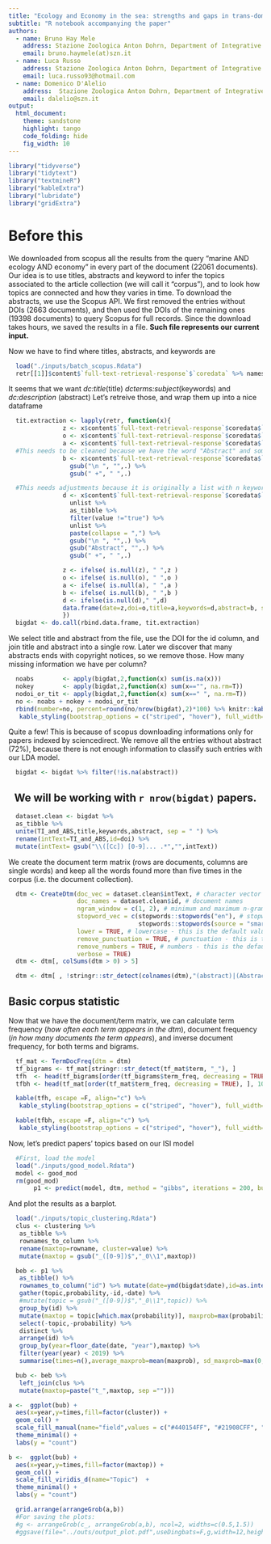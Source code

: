 ```yaml
---
title: "Ecology and Economy in the sea: strengths and gaps in trans-dominion communication"
subtitle: "R notebook accompanying the paper"
authors:
  - name: Bruno Hay Mele 
    address: Stazione Zoologica Anton Dohrn, Department of Integrative Marine Ecology, Naples (Italy)
    email: bruno.haymele(at)szn.it
  - name: Luca Russo
    address: Stazione Zoologica Anton Dohrn, Department of Integrative Marine Ecology, Naples (Italy)
    email: luca.russo93@hotmail.com
  - name: Domenico D'Alelio
    address:  Stazione Zoologica Anton Dohrn, Department of Integrative Marine Ecology, Naples (Italy)
    email: dalelio@szn.it
output:
  html_document:
    theme: sandstone
    highlight: tango
    code_folding: hide
    fig_width: 10
---
```


```r
library("tidyverse")
library("tidytext")
library("textmineR")
library("kableExtra")
library("lubridate")
library("gridExtra")
```
# Before this
We downloaded from scopus all the results from the query "marine AND ecology AND economy" in every part of the document (22061 documents). Our idea is to use titles, abstracts and keyword to infer the topics associated to the article collection (we will call it "corpus"), and to look how topics are connected and how they varies in time.
To download the abstracts, we use the Scopus API. We first removed the entries without DOIs (2663 documents), and then used the DOIs of the remaining ones (19398 documents) to query Scopus for full records. Since the download takes hours, we saved the results in a file. __Such file represents our current input.__

Now we have to find where titles, abstracts, and keywords are

```r
  load("./inputs/batch_scopus.Rdata")
  retr[[1]]$content$`full-text-retrieval-response`$`coredata` %>% names %>% sort
```

It seems that we want _dc:title_(title) _dcterms:subject_(keywords) and _dc:description_ (abstract)
Let's retreive those, and wrap them up into a nice dataframe
```r
  tit.extraction <- lapply(retr, function(x){
               z <- x$content$`full-text-retrieval-response`$coredata$`prism:coverDate`
               o <- x$content$`full-text-retrieval-response`$coredata$`dc:identifier`
               a <- x$content$`full-text-retrieval-response`$coredata$`dc:title`
  #This needs to be cleaned because we have the word "Abstract" and some "\r" appearing every time
               b <- x$content$`full-text-retrieval-response`$coredata$`dc:description` %>%
                 gsub("\n ", "",.) %>%
                 gsub(" +", " ",.)

  #This needs adjustments because it is originally a list with n keywords and n "Trues"
               d <- x$content$`full-text-retrieval-response`$coredata$`dcterms:subject` %>%
                 unlist %>%
                 as_tibble %>%
                 filter(value !="true") %>%
                 unlist %>%
                 paste(collapse = ",") %>%
                 gsub("\n ", "",.) %>%
                 gsub("Abstract", "",.) %>%
                 gsub(" +", " ",.)

               z <- ifelse( is.null(z), " ",z )
               o <- ifelse( is.null(o), " ",o )
               a <- ifelse( is.null(a), " ",a )
               b <- ifelse( is.null(b), " ",b )
               d <- ifelse(is.null(d)," ",d)
               data.frame(date=z,doi=o,title=a,keywords=d,abstract=b, stringsAsFactors=F)
               })
  bigdat <- do.call(rbind.data.frame, tit.extraction)
```

We select title and abstract from the file, use the DOI for the id column, and join title and abstract into a single row. Later we discover that many abstracts ends with copyright notices, so we remove those.
How many missing information we have per column?

```r
  noabs        <- apply(bigdat,2,function(x) sum(is.na(x)))
  nokey        <- apply(bigdat,2,function(x) sum(x=="", na.rm=T))
  nodoi_or_tit <- apply(bigdat,2,function(x) sum(x==" ", na.rm=T))
  no <- noabs + nokey + nodoi_or_tit
  rbind(number=no, percent=round(no/nrow(bigdat),2)*100) %>% knitr::kable() %>%
   kable_styling(bootstrap_options = c("striped", "hover"), full_width=T)
```
Quite a few! This is because of scopus downloading informations only for papers indexed by sciencedirect. We remove all the entries without abstract (72%), because there is not enough information to classify such entries with our LDA model.

```r
  bigdat <- bigdat %>% filter(!is.na(abstract))
```

<center>
## We will be working with `r nrow(bigdat)` papers.
</center>

```r
  dataset.clean <- bigdat %>%
  as_tibble %>%
  unite(TI_and_ABS,title,keywords,abstract, sep = " ") %>%
  rename(intText=TI_and_ABS,id=doi) %>%
  mutate(intText= gsub("\\([Cc]) [0-9]... .*","",intText))
```

We create the document term matrix (rows are documents, columns are single words) and keep all the words found more than five times in the corpus (i.e. the document collection).
```r
  dtm <- CreateDtm(doc_vec = dataset.clean$intText, # character vector of documents
                   doc_names = dataset.clean$id, # document names
                   ngram_window = c(1, 2), # minimum and maximum n-gram length
                   stopword_vec = c(stopwords::stopwords("en"), # stopwords from tm
                                    stopwords::stopwords(source = "smart")), # this is the default value
                   lower = TRUE, # lowercase - this is the default value
                   remove_punctuation = TRUE, # punctuation - this is the default
                   remove_numbers = TRUE, # numbers - this is the default
                   verbose = TRUE)
  dtm <- dtm[, colSums(dtm > 0) > 5]

  dtm <- dtm[ , !stringr::str_detect(colnames(dtm),"(abstract)|(Abstract)|(na)|(NA)") ]
```
## Basic corpus statistic
Now that we have the document/term matrix, we can calculate term frequency (_how often each term appears in the dtm_), document frequency (_in how many documents the term appears_), and inverse document frequency, for both terms and bigrams.

```r
  tf_mat <- TermDocFreq(dtm = dtm)
  tf_bigrams <- tf_mat[stringr::str_detect(tf_mat$term, "_"), ]
  tfh  <- head(tf_bigrams[order(tf_bigrams$term_freq, decreasing = TRUE), ], 10)
  tfbh <- head(tf_mat[order(tf_mat$term_freq, decreasing = TRUE), ], 10)

  kable(tfh, escape =F, align="c") %>%
   kable_styling(bootstrap_options = c("striped", "hover"), full_width=F, position = "float_left", font_size=11)

  kable(tfbh, escape =F, align="c") %>%
   kable_styling(bootstrap_options = c("striped", "hover"), full_width=F, position = "right", font_size=11)
```
Now, let's predict papers' topics based on our ISI model

```r
  #First, load the model
  load("./inputs/good_model.Rdata")
  model <- good_mod
  rm(good_mod)
       p1 <- predict(model, dtm, method = "gibbs", iterations = 200, burnin = 175)
```

And plot the results as a barplot.
```r
  load("./inputs/topic_clustering.Rdata")
  clus <- clustering %>%
   as_tibble %>%
   rownames_to_column %>%
   rename(maxtop=rowname, cluster=value) %>%
   mutate(maxtop = gsub("_([0-9])$","_0\\1",maxtop))

  beb <- p1 %>%
   as_tibble() %>%
   rownames_to_column("id") %>% mutate(date=ymd(bigdat$date),id=as.integer(id)) %>%
   gather(topic,probability,-id,-date) %>%
   #mutate(topic = gsub("_([0-9])$","_0\\1",topic)) %>%
   group_by(id) %>%
   mutate(maxtop = topic[which.max(probability)], maxprob=max(probability)) %>%
   select(-topic,-probability) %>%
   distinct %>%
   arrange(id) %>%
   group_by(year=floor_date(date, "year"),maxtop) %>%
   filter(year(year) < 2019) %>%
   summarise(times=n(),average_maxprob=mean(maxprob), sd_maxprob=max(0,sd(maxprob),na.rm=T))

  bub <- beb %>%
   left_join(clus %>%
   mutate(maxtop=paste("t_",maxtop, sep ="")))

a <-  ggplot(bub) +
  aes(x=year,y=times,fill=factor(cluster)) +
  geom_col() +
  scale_fill_manual(name="field",values = c("#440154FF", "#21908CFF", "#FF6600FF")) +
  theme_minimal() +
  labs(y = "count")

b <-  ggplot(bub) +
  aes(x=year,y=times,fill=factor(maxtop)) +
  geom_col() +
  scale_fill_viridis_d(name="Topic")  +
  theme_minimal() +
  labs(y = "count")

  grid.arrange(arrangeGrob(a,b))
  #For saving the plots:
  #g <- arrangeGrob(c_, arrangeGrob(a,b), ncol=2, widths=c(0.5,1.5))
  #ggsave(file="../outs/output_plot.pdf",useDingbats=F,g,width=12,heigh=12)
```
